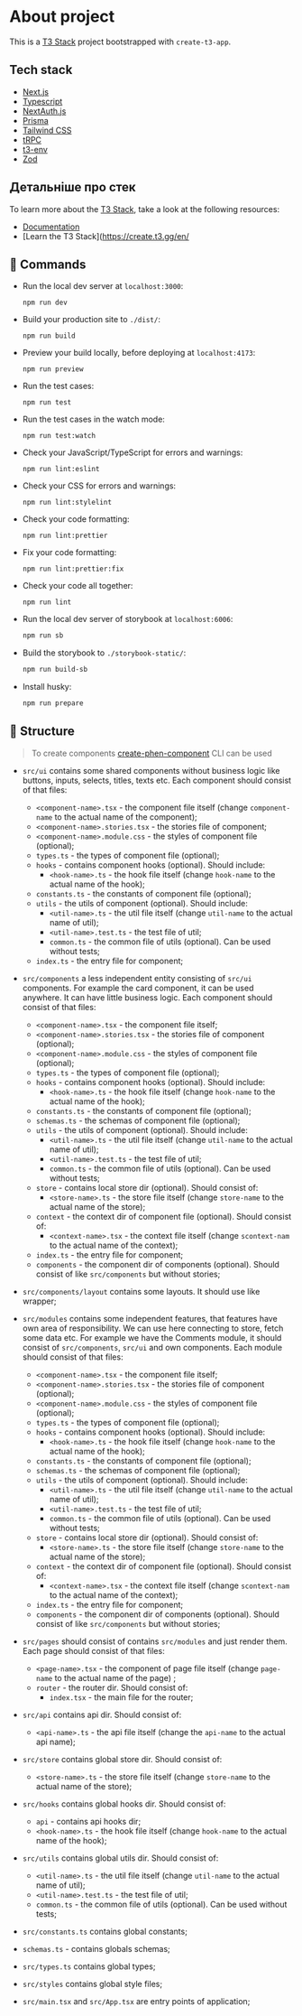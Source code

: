 # About project

This is a [T3 Stack](https://create.t3.gg/) project bootstrapped with `create-t3-app`.

## Tech stack

- [Next.js](https://nextjs.org)
- [Typescript](https://www.typescriptlang.org)
- [NextAuth.js](https://next-auth.js.org)
- [Prisma](https://prisma.io)
- [Tailwind CSS](https://tailwindcss.com)
- [tRPC](https://trpc.io)
- [t3-env](https://github.com/t3-oss/t3-env) 
- [Zod](https://zod.dev/) 

## Детальніше про стек

To learn more about the [T3 Stack](https://create.t3.gg/), take a look at the following resources:

- [Documentation](https://create.t3.gg/)
- [Learn the T3 Stack](https://create.t3.gg/en/

## 🤖 Commands

-   Run the local dev server at `localhost:3000`:
    ```
    npm run dev
    ```
-   Build your production site to `./dist/`:
    ```
    npm run build
    ```
-   Preview your build locally, before deploying at `localhost:4173`:
    ```
    npm run preview
    ```
-   Run the test cases:
    ```
    npm run test
    ```
-   Run the test cases in the watch mode:
    ```
    npm run test:watch
    ```
-   Check your JavaScript/TypeScript for errors and warnings:
    ```
    npm run lint:eslint
    ```
-   Check your CSS for errors and warnings:
    ```
    npm run lint:stylelint
    ```
-   Check your code formatting:
    ```
    npm run lint:prettier
    ```
-   Fix your code formatting:
    ```
    npm run lint:prettier:fix
    ```
-   Check your code all together:
    ```
    npm run lint
    ```
-   Run the local dev server of storybook at `localhost:6006`:
    ```bash
    npm run sb
    ```
-   Build the storybook to `./storybook-static/`:
    ```bash
    npm run build-sb
    ```
-   Install husky:
    ```bash
    npm run prepare
    ```

## 🧶 Structure

> To create components [create-phen-component](https://github.com/m-kolomoyets/create-phen-component) CLI can be used

-   `src/ui` contains some shared components without business logic like buttons, inputs, selects, titles, texts etc. Each component should consist of that files:

    -   `<component-name>.tsx` - the component file itself (change `component-name` to the actual name of the component);
    -   `<component-name>.stories.tsx` - the stories file of component;
    -   `<component-name>.module.css` - the styles of component file (optional);
    -   `types.ts` - the types of component file (optional);
    -   `hooks` - contains component hooks (optional). Should include:
        -   `<hook-name>.ts` - the hook file itself (change `hook-name` to the actual name of the hook);
    -   `constants.ts` - the constants of component file (optional);
    -   `utils` - the utils of component (optional). Should include:
        -   `<util-name>.ts` - the util file itself (change `util-name` to the actual name of util);
        -   `<util-name>.test.ts` - the test file of util;
        -   `common.ts` - the common file of utils (optional). Can be used without tests;
    -   `index.ts` - the entry file for component;

-   `src/components` a less independent entity consisting of `src/ui` components. For example the card component, it can be used anywhere. It can have little business logic. Each component should consist of that files:
    -   `<component-name>.tsx` - the component file itself;
    -   `<component-name>.stories.tsx` - the stories file of component (optional);
    -   `<component-name>.module.css` - the styles of component file (optional);
    -   `types.ts` - the types of component file (optional);
    -   `hooks` - contains component hooks (optional). Should include:
        -   `<hook-name>.ts` - the hook file itself (change `hook-name` to the actual name of the hook);
    -   `constants.ts` - the constants of component file (optional);
    -   `schemas.ts` - the schemas of component file (optional);
    -   `utils` - the utils of component (optional). Should include:
        -   `<util-name>.ts` - the util file itself (change `util-name` to the actual name of util);
        -   `<util-name>.test.ts` - the test file of util;
        -   `common.ts` - the common file of utils (optional). Can be used without tests;
    -   `store` - contains local store dir (optional). Should consist of:
        -   `<store-name>.ts` - the store file itself (change `store-name` to the actual name of the store);
    -   `context` - the context dir of component file (optional). Should consist of:
        -   `<context-name>.tsx` - the context file itself (change `scontext-nam` to the actual name of the context);
    -   `index.ts` - the entry file for component;
    -   `components` - the component dir of components (optional). Should consist of like `src/components` but without stories;
-   `src/components/layout` contains some layouts. It should use like wrapper;
-   `src/modules` contains some independent features, that features have own area of responsibility. We can use here connecting to store, fetch some data etc. For example we have the Comments module, it should consist of `src/components`, `src/ui` and own components. Each module should consist of that files:
    -   `<component-name>.tsx` - the component file itself;
    -   `<component-name>.stories.tsx` - the stories file of component (optional);
    -   `<component-name>.module.css` - the styles of component file (optional);
    -   `types.ts` - the types of component file (optional);
    -   `hooks` - contains component hooks (optional). Should include:
        -   `<hook-name>.ts` - the hook file itself (change `hook-name` to the actual name of the hook);
    -   `constants.ts` - the constants of component file (optional);
    -   `schemas.ts` - the schemas of component file (optional);
    -   `utils` - the utils of component (optional). Should include:
        -   `<util-name>.ts` - the util file itself (change `util-name` to the actual name of util);
        -   `<util-name>.test.ts` - the test file of util;
        -   `common.ts` - the common file of utils (optional). Can be used without tests;
    -   `store` - contains local store dir (optional). Should consist of:
        -   `<store-name>.ts` - the store file itself (change `store-name` to the actual name of the store);
    -   `context` - the context dir of component file (optional). Should consist of:
        -   `<context-name>.tsx` - the context file itself (change `scontext-nam` to the actual name of the context);
    -   `index.ts` - the entry file for component;
    -   `components` - the component dir of components (optional). Should consist of like `src/components` but without stories;
-   `src/pages` should consist of contains `src/modules` and just render them. Each page should consist of that files:

    -   `<page-name>.tsx` - the component of page file itself (change `page-name` to the actual name of the page) ;
    -   `router` - the router dir. Should consist of:
        -   `index.tsx` - the main file for the router;

-   `src/api` contains api dir. Should consist of:
    -   `<api-name>.ts` - the api file itself (change the `api-name` to the actual api name);
-   `src/store` contains global store dir. Should consist of:
    -   `<store-name>.ts` - the store file itself (change `store-name` to the actual name of the store);
-   `src/hooks` contains global hooks dir. Should consist of:
    -   `api` - contains api hooks dir;
    -   `<hook-name>.ts` - the hook file itself (change `hook-name` to the actual name of the hook);
-   `src/utils` contains global utils dir. Should consist of:
    -   `<util-name>.ts` - the util file itself (change `util-name` to the actual name of util);
    -   `<util-name>.test.ts` - the test file of util;
    -   `common.ts` - the common file of utils (optional). Can be used without tests;
-   `src/constants.ts` contains global constants;
-   `schemas.ts` - contains globals schemas;
-   `src/types.ts` contains global types;
-   `src/styles` contains global style files;
-   `src/main.tsx` and `src/App.tsx` are entry points of application;